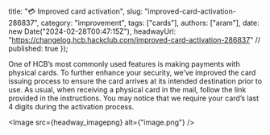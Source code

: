   title: "💳 Improved card activation",
  slug: "improved-card-activation-286837",
  category: "improvement",
  tags: ["cards"],
  authors: ["aram"],
  date: new Date("2024-02-28T00:47:15Z"),
  headwayUrl: "https://changelog.hcb.hackclub.com/improved-card-activation-286837" // published: true
});

One of HCB’s most commonly used features is making payments with physical cards. To further enhance your security, we’ve improved the card issuing process to ensure the card arrives at its intended destination prior to use. As usual, when receiving a physical card in the mail, follow the link provided in the instructions. You may notice that we require your card’s last 4 digits during the activation process.


      
<Image src={headway_imagepng} alt={"image.png"} />

